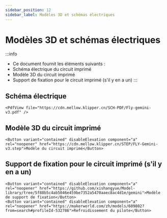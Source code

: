 ```yaml
---
sidebar_position: 12
sidebar_label: Modèles 3D et schémas électriques
---
```


# Modèles 3D et schémas électriques

:::info
* Ce document fournit les éléments suivants :
* Schéma électrique du circuit imprimé
* Modèle 3D du circuit imprimé
* Support de fixation pour le circuit imprimé (s'il y en a un)
:::

## Schéma électrique

    <PdfView file="https://cdn.mellow.klipper.cn/SCH-PDF/Fly-gemini-v3.pdf" />


## Modèle 3D du circuit imprimé

    <Button variant="contained" disableElevation component="a" rel="noopener" href="https://cdn.mellow.klipper.cn/STEP/FLY-Gemini-v3.step">Modèle du circuit imprimé</Button>


## Support de fixation pour le circuit imprimé (s'il y en a un)

    <Button variant="contained" disableElevation component="a" rel="noopener" href="https://github.com/xishangyue/Model-library/tree/5f88b5c4ab5046e459be7352a5470aaec8ac4d1e/gemini">Modèle de support de fixation</Button>
    <Button variant="contained" disableElevation component="a" rel="noopener" href="https://makerworld.com/zh/models/609802?from=search#profileId-532786">Refroidissement du pilote</Button>
